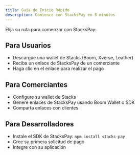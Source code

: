 ```yaml
---
title: Guía de Inicio Rápido  
description: Comience con StacksPay en 5 minutos
---
```


Elija su ruta para comenzar con StacksPay:

## Para Usuarios
- Descargue una wallet de Stacks (Boom, Xverse, Leather)
- Reciba un enlace de StacksPay de un comerciante
- Haga clic en el enlace para realizar el pago

## Para Comerciantes
- Configure su wallet de Stacks
- Genere enlaces de StacksPay usando Boom Wallet o SDK
- Comparta enlaces con clientes

## Para Desarrolladores
- Instale el SDK de StacksPay: `npm install stacks-pay`
- Cree su primera solicitud de pago
- Integre con su aplicación